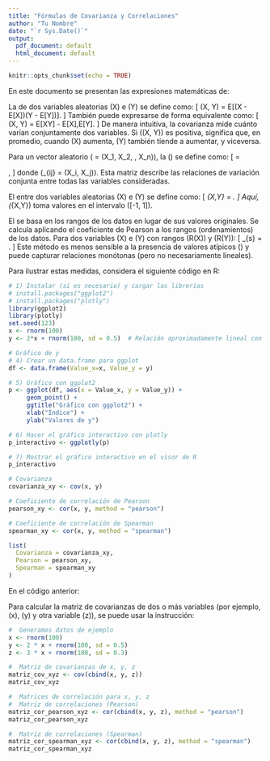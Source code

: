 ```yaml
---
title: "Fórmulas de Covarianza y Correlaciones"
author: "Tu Nombre"
date: "`r Sys.Date()`"
output:
  pdf_document: default
  html_document: default
---
```



```r
knitr::opts_chunk$set(echo = TRUE)
```


En este documento se presentan las expresiones matemáticas de:
\begin{itemize}
    \item Covarianza
    \item Matriz de covarianzas
    \item Coeficiente de correlación de Pearson
    \item Coeficiente de correlación de Spearman
\end{itemize}

\subsection*{Covarianza}

La \textbf{covarianza} de dos variables aleatorias \(X\) e \(Y\) se define como:
\[
\text{Cov}(X, Y) = E[(X - E[X])(Y - E[Y])].
\]
También puede expresarse de forma equivalente como:
\[
\text{Cov}(X, Y) = E[XY] - E[X]\,E[Y].
\]
De manera intuitiva, la covarianza mide cuánto varían conjuntamente dos variables. Si \(\text{Cov}(X, Y)\) es positiva, significa que, en promedio, cuando \(X\) aumenta, \(Y\) también tiende a aumentar, y viceversa.

\subsection*{Matriz de Covarianzas}

Para un vector aleatorio \(\mathbf{X} = (X_1, X_2, \dots, X_n)\), la \textbf{matriz de covarianzas} \(\Sigma\) se define como:
\[
\Sigma = \begin{pmatrix}
\text{Var}(X_1) & \text{Cov}(X_1, X_2) & \cdots & \text{Cov}(X_1, X_n) \\
\text{Cov}(X_2, X_1) & \text{Var}(X_2) & \cdots & \text{Cov}(X_2, X_n) \\
\vdots & \vdots & \ddots & \vdots \\
\text{Cov}(X_n, X_1) & \text{Cov}(X_n, X_2) & \cdots & \text{Var}(X_n)
\end{pmatrix},
\]
donde \(\Sigma_{ij} = \text{Cov}(X_i, X_j)\). Esta matriz describe las relaciones de variación conjunta entre todas las variables consideradas.

\subsection*{Coeficiente de Correlación de Pearson}

El \textbf{coeficiente de correlación de Pearson} entre dos variables aleatorias \(X\) e \(Y\) se define como:
\[
\rho_{X,Y} = \frac{\text{Cov}(X, Y)}{\sqrt{\text{Var}(X)\,\text{Var}(Y)}}.
\]
Aquí, \(\rho_{X,Y}\) toma valores en el intervalo \([-1, 1]\). 
\begin{itemize}
    \item \(\rho_{X,Y} = 1\): correlación lineal positiva perfecta.
    \item \(\rho_{X,Y} = -1\): correlación lineal negativa perfecta.
    \item \(\rho_{X,Y} = 0\): no existe correlación lineal.
\end{itemize}

\subsection*{Coeficiente de Correlación de Spearman}

El \textbf{coeficiente de correlación de Spearman} se basa en los rangos de los datos en lugar de sus valores originales. Se calcula aplicando el coeficiente de Pearson a los rangos (ordenamientos) de los datos. Para dos variables \(X\) e \(Y\) con rangos \(R(X)\) y \(R(Y)\):
\[
\rho_{s} = \frac{\text{Cov}\bigl(R(X), R(Y)\bigr)}{\sqrt{\text{Var}(R(X))\,\text{Var}(R(Y))}}.
\]
Este método es menos sensible a la presencia de valores atípicos (\textit{outliers}) y puede capturar relaciones monótonas (pero no necesariamente lineales).

\section{Ejemplo de Cálculo en R}

Para ilustrar estas medidas, considera el siguiente código en R:


```r
# 1) Instalar (si es necesario) y cargar las librerías
# install.packages("ggplot2")
# install.packages("plotly")
library(ggplot2)
library(plotly)
set.seed(123)
x <- rnorm(100)
y <- 2*x + rnorm(100, sd = 0.5)  # Relación aproximadamente lineal con algo de ruido
```

```r
# Gráfico de y
# 4) Crear un data.frame para ggplot
df <- data.frame(Value_x=x, Value_y = y)

# 5) Gráfico con ggplot2
p <- ggplot(df, aes(x = Value_x, y = Value_y)) +
     geom_point() +
     ggtitle("Gráfico con ggplot2") +
     xlab("Índice") + 
     ylab("Valores de y")

# 6) Hacer el gráfico interactivo con plotly
p_interactivo <- ggplotly(p)

# 7) Mostrar el gráfico interactivo en el visor de R
p_interactivo
```

```r
# Covarianza
covarianza_xy <- cov(x, y)

# Coeficiente de correlación de Pearson
pearson_xy <- cor(x, y, method = "pearson")

# Coeficiente de correlación de Spearman
spearman_xy <- cor(x, y, method = "spearman")

list(
  Covarianza = covarianza_xy,
  Pearson = pearson_xy,
  Spearman = spearman_xy
)

```



En el código anterior:
\begin{itemize}
    \item \texttt{cov(x, y)} calcula la covarianza muestral entre \(X\) e \(Y\).
    \item \texttt{cor(x, y, method = "pearson")} calcula el coeficiente de correlación de Pearson.
    \item \texttt{cor(x, y, method = "spearman")} calcula el coeficiente de correlación de Spearman.
\end{itemize}

Para calcular la matriz de covarianzas de dos o más variables (por ejemplo, \(x\), \(y\) y otra variable \(z\)), se puede usar la instrucción:

```r
#  Generamos datos de ejemplo
x <- rnorm(100)
y <- 2 * x + rnorm(100, sd = 0.5)
z <- 3 * x + rnorm(100, sd = 0.3)

#  Matriz de covarianzas de x, y, z
matriz_cov_xyz <- cov(cbind(x, y, z))
matriz_cov_xyz

#  Matrices de correlación para x, y, z
#  Matriz de correlaciones (Pearson)
matriz_cor_pearson_xyz <- cor(cbind(x, y, z), method = "pearson")
matriz_cor_pearson_xyz

#  Matriz de correlaciones (Spearman)
matriz_cor_spearman_xyz <- cor(cbind(x, y, z), method = "spearman")
matriz_cor_spearman_xyz

```